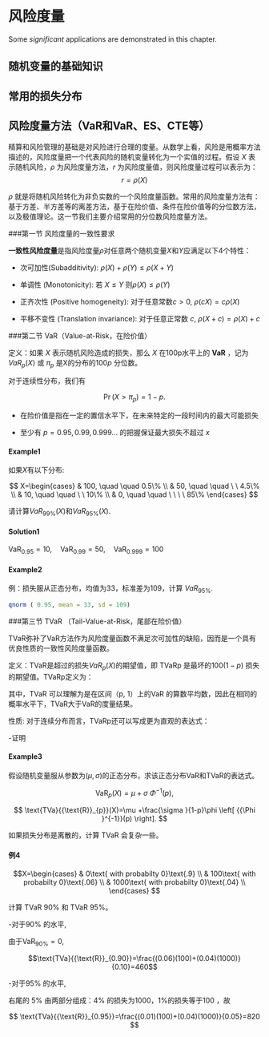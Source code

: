 # 风险度量 {#riskmea}

Some _significant_ applications are demonstrated in this chapter.

## 随机变量的基础知识

## 常用的损失分布

## 风险度量方法（VaR和VaR、ES、CTE等）

精算和风险管理的基础是对风险进行合理的度量。从数学上看，风险是用概率方法描述的，风险度量把一个代表风险的随机变量转化为一个实值的过程。假设 $X$ 表示随机风险，$\rho$  为风险度量方法，$r$ 为风险度量值，则风险度量过程可以表示为：
$$r = \rho(X)$$

$\rho$ 就是将随机风险转化为非负实数的一个风险度量函数。常用的风险度量方法有：基于方差、半方差等的离差方法，基于在险价值、条件在险价值等的分位数方法，以及极值理论。这一节我们主要介绍常用的分位数风险度量方法。

###第一节 风险度量的一致性要求

 **一致性风险度量**是指风险度量$\rho$对任意两个随机变量$X$和$Y$应满足以下4个特性：


- 次可加性(Subadditivity): $\rho(X) + \rho(Y) \le \rho(X+Y)$

- 单调性 (Monotonicity): 若 $X\le Y$ 则$\rho(X)\le \rho(Y)$

- 正齐次性 (Positive homogeneity): 对于任意常数$c>0$,  $\rho(cX)=c\rho(X)$

- 平移不变性 (Translation invariance):
对于任意正常数 $c$, $\rho(X+c)=\rho(X)+c$

###第二节 VaR（Value-at-Risk，在险价值）


定义：如果 $X$ 表示随机风险造成的损失，那么 $X$ 在100p水平上的 **VaR** ，记为 $VaR_p(X)$ 或 $\pi_p$ 是X的分布的$100p$ 分位数。

对于连续性分布，我们有

$$
\Pr(X>\pi_p)=1-p.
$$

- 在险价值是指在一定的置信水平下，在未来特定的一段时间内的最大可能损失

- 至少有 $p=0.95,0.99,0.999...$ 的把握保证最大损失不超过 $x$

#### Example1

如果$X$有以下分布: 


$$
X=\begin{cases}
& 100, \quad \quad  0.5\% \\
& 50, \quad \quad  \ \  4.5\% \\
& 10, \quad \quad  \ \ 10\% \\
& 0, \quad \quad \ \ \ \ 85\%
\end{cases}
$$

请计算$VaR_{99\%}(X)$和$VaR_{95\%}(X)$.


#### Solution1

$\text{Va}{{\text{R}}_{0.95}}=10,\quad \text{Va}{{\text{R}}_{0.99}}=50, \quad \text{Va}{{\text{R}}_{0.999}}=100$


#### Example2

例：损失服从正态分布，均值为33，标准差为109，计算 $VaR_{95\%}$.


\begin{align*}
  & F(\text{Va}{{\text{R}}_{0.95}})=0.95 \\ 
 & \Phi \left( \frac{\text{Va}{{\text{R}}_{0.95}}-33}{109} \right)=0.95 \\ 
 & \Rightarrow \frac{\text{Va}{{\text{R}}_{0.95}}-33}{109}=1.6449 \\ 
 & \Rightarrow \text{Va}{{\text{R}}_{0.95}}=212.289
\end{align*}



```r
qnorm ( 0.95, mean = 33, sd = 109)
```


###第三节 TVaR （Tail-Value-at-Risk，尾部在险价值）

TVaR弥补了VaR方法作为风险度量函数不满足次可加性的缺陷，因而是一个具有优良性质的一致性风险度量函数。

定义：TVaR是超过的损失$VaR_p(X)$的期望值，即 TVaRp 是最坏的$100(1-p)%$ 损失的期望值。TVaRp定义为：

\begin{align*}
  &  \\ 
 & \text{TVa}{{\text{R}}_{p}}(X)=\frac{\int_{p}^{1}{\text{Va}{{\text{R}}_{u}}(X)du}}{1-p}  
\end{align*}

其中，TVaR 可以理解为是在区间（p, 1）上的VaR 的算数平均数，因此在相同的概率水平下，TVaR大于VaR的度量结果。

性质: 对于连续分布而言，TVaRp还可以写成更为直观的表达式：

\begin{align*}
\text{TVa}{{\text{R}}_{p}}(X)
=\mathbb{E}(X|X>\text{Va}{{\text{R}}_{p}})
&= \frac{\int_{\text{Va}{{\text{R}}_{p}}}^{\infty }{xf(x)dx}}{1-F(\text{Va}{{\text{R}}_{p}})}\\
&=\frac{\int_{\text{Va}{{\text{R}}_{p}}}^{\infty }{xf(x)dx}}{1-p}
\end{align*}

-证明

\begin{align*}
  \text{TVa}{{\text{R}}_{p}}(X)& =\frac{\int_{\text{Va}{{\text{R}}_{p}}}^{\infty }{xf(x)dx}}{1-p}\text{   } \\ 
 & =\frac{\int_{\text{Va}{{\text{R}}_{p}}}^{\infty }{x\text{d}F(x)}}{1-p}
 \quad\quad
 \text{            if   }F(x)=u\Rightarrow x=\text{Va}{{\text{R}}_{u}}(X) \\ 
 & =\frac{\int_{p}^{1}{\text{Va}{{\text{R}}_{u}}(X)du}}{1-p}  
\end{align*}

#### Example3

假设随机变量服从参数为$(\mu,\sigma)$的正态分布，求该正态分布VaR和TVaR的表达式。

$$
\text{Va}{{\text{R}}_{p}}(X)=\mu +\sigma \text{ }{{\Phi }^{-1}}(p),
$$

$$
\text{TVa}{{\text{R}}_{p}}(X)=\mu +\frac{\sigma }{1-p}\phi \left[ {{\Phi }^{-1}}(p) \right].
$$

\begin{align*}
  \text{TVa}{{\text{R}}_{p}}(X)& =\frac{\int_{p}^{1}{\text{Va}{{\text{R}}_{u}}(X)du}}{1-p}=\frac{\int_{p}^{1}{\left[ \mu +\sigma {{\Phi }^{-1}}(u) \right]du}}{1-p} \\ 
 & =\mu +\frac{\sigma }{1-p}\int_{p}^{1}{{{\Phi }^{-1}}(u)du}
 \quad \text{      let }u=\Phi (x) \\ 
 & =\mu +\frac{\sigma }{1-p}\int_{{{\Phi }^{-1}}(p)}^{\infty }{x\phi (x)dx} \\ 
 & =\mu +\frac{\sigma }{1-p}\phi \left[ {{\Phi }^{-1}}p \right]
\end{align*}


如果损失分布是离散的，计算 TVaR 会复杂一些。

#### 例4

$$X=\begin{cases}
  & 0\text{           with probabilty  0}\text{.9} \\ 
 & 100\text{      with probabilty   0}\text{.06} \\ 
 & 1000\text{    with probabilty   0}\text{.04} \\ 
\end{cases} $$

计算 TVaR 90\% 和 TVaR 95\%。


-对于90\% 的水平,

由于$\text{VaR}_{90\%}=0$,

$$\text{TVa}{{\text{R}}_{0.90}}=\frac{(0.06)(100)+(0.04)(1000)}{0.10}=460$$


-对于95\% 的水平, 

右尾的 5\% 由两部分组成：4\% 的损失为1000，1%的损失等于100 ，故

$$
\text{TVa}{{\text{R}}_{0.95}}=\frac{(0.01)(100)+(0.04)(1000)}{0.05}=820
$$

